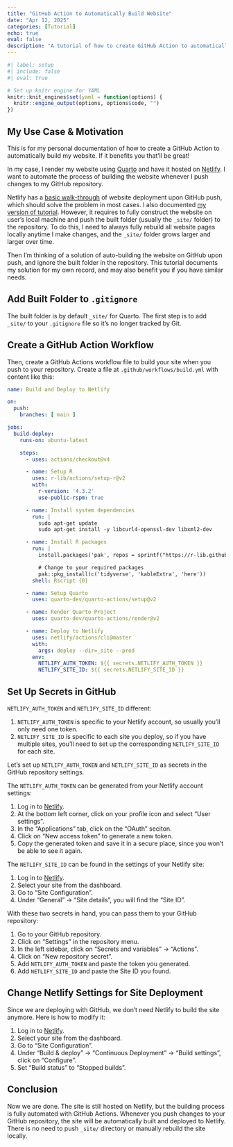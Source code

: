 ```yaml
---
title: "GitHub Action to Automatically Build Website"
date: "Apr 12, 2025"
categories: [Tutorial]
echo: true
eval: false
description: "A tutorial of how to create GitHub Action to automatically build your website."
---
```


```r
#| label: setup
#| include: false
#| eval: true

# Set up knitr engine for YAML
knitr::knit_engines$set(yaml = function(options) {
  knitr::engine_output(options, options$code, "")
})
```

## My Use Case & Motivation

This is for my personal documentation of how to create a GitHub Action to automatically build my website. If it benefits you that'll be great!

In my case, I render my website using [Quarto](https://quarto.org) and have it hosted on [Netlify](https://www.netlify.com). I want to automate the process of building the website whenever I push changes to my GitHub repository.

Netlify has a [basic walk-through](https://www.netlify.com/blog/2016/09/29/a-step-by-step-guide-deploying-on-netlify/) of website deployment upon GitHub push, which should solve the problem in most cases. I also documented [my version of tutorial](https://pingfanhu.com/blogs/02_how_to_make_a_personal_website/). However, it requires to fully construct the website on user's local machine and push the built folder (usually the `_site/` folder) to the repository. To do this, I need to always fully rebuild all website pages locally anytime I make changes, and the `_site/` folder grows larger and larger over time.

Then I'm thinking of a solution of auto-building the website on GitHub upon push, and ignore the built folder in the repository. This tutorial documents my solution for my own record, and may also benefit you if you have similar needs.

## Add Built Folder to `.gitignore`

The built folder is by default `_site/` for Quarto. The first step is to add `_site/` to your `.gitignore` file so it's no longer tracked by Git.

## Create a GitHub Action Workflow

Then, create a GitHub Actions workflow file to build your site when you push to your repository. Create a file at `.github/workflows/build.yml` with content like this:

```yaml
name: Build and Deploy to Netlify

on:
  push:
    branches: [ main ]

jobs:
  build-deploy:
    runs-on: ubuntu-latest

    steps:
      - uses: actions/checkout@v4

      - name: Setup R
        uses: r-lib/actions/setup-r@v2
        with:
          r-version: '4.3.2'
          use-public-rspm: true

      - name: Install system dependencies
        run: |
          sudo apt-get update
          sudo apt-get install -y libcurl4-openssl-dev libxml2-dev

      - name: Install R packages
        run: |
          install.packages('pak', repos = sprintf("https://r-lib.github.io/p/pak/stable/%s/%s/%s", .Platform$pkgType, R.Version()$os, R.Version()$arch))

          # Change to your required packages
          pak::pkg_install(c('tidyverse', 'kableExtra', 'here'))
        shell: Rscript {0}

      - name: Setup Quarto
        uses: quarto-dev/quarto-actions/setup@v2

      - name: Render Quarto Project
        uses: quarto-dev/quarto-actions/render@v2

      - name: Deploy to Netlify
        uses: netlify/actions/cli@master
        with:
          args: deploy --dir=_site --prod
        env:
          NETLIFY_AUTH_TOKEN: ${{ secrets.NETLIFY_AUTH_TOKEN }}
          NETLIFY_SITE_ID: ${{ secrets.NETLIFY_SITE_ID }}
```

## Set Up Secrets in GitHub

::: {.callout-note}
`NETLIFY_AUTH_TOKEN` and `NETLIFY_SITE_ID` different:

1. `NETLIFY_AUTH_TOKEN` is specific to your Netlify account, so usually you'll only need one token.
2. `NETLIFY_SITE_ID` is specific to each site you deploy, so if you have multiple sites, you'll need to set up the corresponding `NETLIFY_SITE_ID` for each site.
:::

Let's set up `NETLIFY_AUTH_TOKEN` and `NETLIFY_SITE_ID` as secrets in the GitHub repository settings.

The `NETLIFY_AUTH_TOKEN` can be generated from your Netlify account settings:

1. Log in to [Netlify](https://app.netlify.com/).
2. At the bottom left corner, click on your profile icon and select "User settings".
3. In the "Applications" tab, click on the "OAuth" seciton.
4. Click on "New access token" to generate a new token.
5. Copy the generated token and save it in a secure place, since you won't be able to see it again.

The `NETLIFY_SITE_ID` can be found in the settings of your Netlify site:

1. Log in to [Netlify](https://app.netlify.com/).
2. Select your site from the dashboard.
3. Go to "Site Configuration".
4. Under "General" -> "Site details", you will find the "Site ID".

With these two secrets in hand, you can pass them to your GitHub repository:

1. Go to your GitHub repository.
2. Click on "Settings" in the repository menu.
3. In the left sidebar, click on "Secrets and variables" -> "Actions".
4. Click on "New repository secret".
5. Add `NETLIFY_AUTH_TOKEN` and paste the token you generated.
6. Add `NETLIFY_SITE_ID` and paste the Site ID you found.

## Change Netlify Settings for Site Deployment

Since we are deploying with GitHub, we don't need Netlify to build the site anymore. Here is how to modify it:

1. Log in to [Netlify](https://app.netlify.com/).
2. Select your site from the dashboard.
3. Go to "Site Configuration".
4. Under "Build & deploy" -> "Continuous Deployment" -> "Build settings", click on "Configure".
5. Set "Build status" to "Stopped builds".

## Conclusion

Now we are done. The site is still hosted on Netlify, but the building process is fully automated with GitHub Actions. Whenever you push changes to your GitHub repository, the site will be automatically built and deployed to Netlify. There is no need to push `_site/` directory or manually rebuild the site locally.